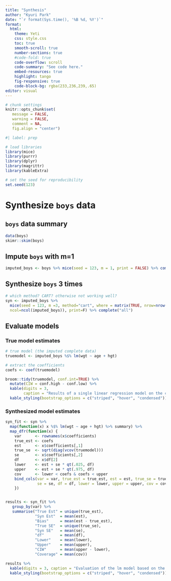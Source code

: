 ```yaml
---
title: "Synthesis"
author: "Kyuri Park"
date: "`r format(Sys.time(), '%B %d, %Y')`"
format: 
  html:
    theme: Yeti
    css: style.css
    toc: true
    smooth-scroll: true
    number-sections: true
    #code-fold: true
    code-overflow: scroll
    code-summary: "See code here."
    embed-resources: true
    highlight: tango
    fig-responsive: true
    code-block-bg: rgba(233,236,239,.65)
editor: visual
---
```


```r
# chunk settings
knitr::opts_chunk$set(
   message = FALSE,
   warning = FALSE,
   comment = NA,
   fig.align = "center")
```

```r
#| label: prep

# load libraries
library(mice)
library(purrr)
library(dplyr)
library(magrittr)
library(kableExtra)

# set the seed for reproducibility
set.seed(123)    
```

# Synthesize `boys` data

## `boys` data summary
```r
data(boys)
skimr::skim(boys)
```

## Impute `boys` with m=1
```r
imputed_boys <- boys %>% mice(seed = 123, m = 1, print = FALSE) %>% complete()
```

## Synthesize `boys` 3 times
```r
# which method? CART? otherwise not working well?
syn <- imputed_boys %>%  
  mice(seed = 123, m =3, method="cart", where = matrix(TRUE, nrow=nrow(imputed_boys),
  ncol=ncol(imputed_boys)), print=F) %>% complete("all")
```

## Evaluate models

### True model estimates
```r
# true model (the imputed complete data)
truemodel <- imputed_boys %$% lm(wgt ~ age + hgt)

# extract the coefficients
coefs <- coef(truemodel)

broom::tidy(truemodel, conf.int=TRUE) %>%
  mutate(CIW = conf.high - conf.low) %>% 
  kable(digits = 3,
        caption = "Results of a single linear regression model on the completed dataset.") %>%
  kable_styling(bootstrap_options = c("striped", "hover", "condensed"))
```

### Synthesized model estimates
```r
syn_fit <- syn %>%
  map(function(x) x %$% lm(wgt ~ age + hgt) %>% summary) %>%
  map_dfr(function(x) {
    var      <- rownames(x$coefficients)
    true_est <- coefs
    est      <- x$coefficients[,1]
    true_se  <- sqrt(diag(vcov(truemodel)))
    se       <- x$coefficients[,2]
    df       <- x$df[2]
    lower    <- est + se * qt(.025, df)
    upper    <- est + se * qt(.975, df)
    cov      <- lower < coefs & coefs < upper
    bind_cols(var = var, true_est = true_est, est = est, true_se = true_se, 
              se = se, df = df, lower = lower, upper = upper, cov = cov)
    })


results <- syn_fit %>%
   group_by(var) %>%
   summarise("True Est" = unique(true_est),
             "Syn Est"  = mean(est),
             "Bias"     = mean(est - true_est),
             "True SE"  = unique(true_se),
             "Syn SE"   = mean(se),
             "df"       = mean(df),
             "Lower"    = mean(lower),
             "Upper"    = mean(upper),
             "CIW"      = mean(upper - lower),
             "Coverage" = mean(cov))

```


```r
results %>%
  kable(digits = 3, caption = "Evaluation of the lm model based on the synthesized dataset.") %>%
  kable_styling(bootstrap_options = c("striped", "hover", "condensed"))
```